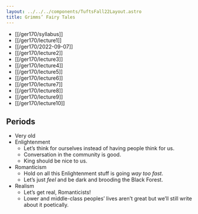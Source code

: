 ```yaml
---
layout: ../../../components/TuftsFall22Layout.astro
title: Grimms’ Fairy Tales
---
```


- [[/ger170/syllabus]]
- [[/ger170/lecture1]]
- [[/ger170/2022-09-07]]
- [[/ger170/lecture2]]
- [[/ger170/lecture3]]
- [[/ger170/lecture4]]
- [[/ger170/lecture5]]
- [[/ger170/lecture6]]
- [[/ger170/lecture7]]
- [[/ger170/lecture8]]
- [[/ger170/lecture9]]
- [[/ger170/lecture10]]


## Periods

- Very old
- Enlightenment
	- Let’s think for ourselves instead of having people think for us.
	- Conversation in the community is good.
	- King should be nice to us.
- Romanticism
	- Hold on all this Enlightenment stuff is going *way too fast*. 
	- Let’s just *feel* and be dark and brooding the Black Forest. 
- Realism
	- Let’s get real, Romanticists! 
	- Lower and middle-class peoples’ lives aren’t great but we’ll still write about it poetically. 
